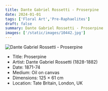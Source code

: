 ```yaml
---
title: Dante Gabriel Rossetti - Proserpine
date: 2024-01-01
tags: ['Floral Art','Pre-Raphaelites']
draft: false
summary: Dante Gabriel Rossetti - Proserpine
images: ['/static/images/10442.jpg']
---
```


![Dante Gabriel Rossetti - Proserpine](/static/images/10442.jpg)

* Title: Proserpine
* Artist: Dante Gabriel Rossetti (1828-1882)
* Date: 1871-74
* Medium: Oil on canvas
* Dimensions: 125 × 61 cm
* Location: Tate Britain, London, UK


